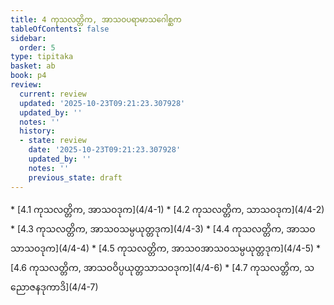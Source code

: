```yaml
---
title: 4 ကုသလတ္တိက, အာသဝပရာမာသဂေါစ္ဆက
tableOfContents: false
sidebar:
  order: 5
type: tipitaka
basket: ab
book: p4
review:
  current: review
  updated: '2025-10-23T09:21:23.307928'
  updated_by: ''
  notes: ''
  history:
  - state: review
    date: '2025-10-23T09:21:23.307928'
    updated_by: ''
    notes: ''
    previous_state: draft
---
```



<ReviewStatus review={frontmatter.review} showDetails={true} />

<HypothesisAnnotation frontmatter={frontmatter} />

<DynamicBreadcrumb />



<TableOfContents book="p4" section="4">
* [4.1 ကုသလတ္တိက, အာသဝဒုက](4/4-1)
* [4.2 ကုသလတ္တိက, သာသဝဒုက](4/4-2)
* [4.3 ကုသလတ္တိက, အာသဝသမ္ပယုတ္တဒုက](4/4-3)
* [4.4 ကုသလတ္တိက, အာသဝသာသဝဒုက](4/4-4)
* [4.5 ကုသလတ္တိက, အာသဝအာသဝသမ္ပယုတ္တဒုက](4/4-5)
* [4.6 ကုသလတ္တိက, အာသဝဝိပ္ပယုတ္တသာသဝဒုက](4/4-6)
* [4.7 ကုသလတ္တိက, သညောဇနဒုကာဒိ](4/4-7)
</TableOfContents>
